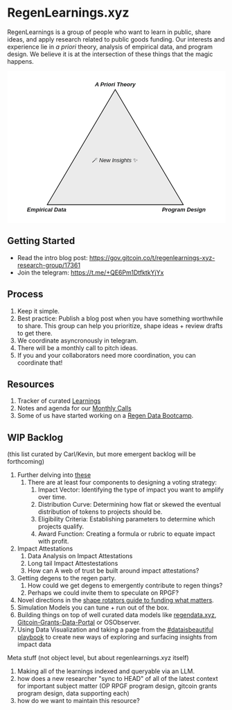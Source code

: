 
# RegenLearnings.xyz

RegenLearnings is a group of people who want to learn in public, share ideas, and apply research related to public goods funding. Our interests and experience lie in *a priori* theory, analysis of empirical data, and program design. We believe it is at the intersection of these things that the magic happens.

<?xml version="1.0" encoding="UTF-8"?>
<svg width="1080px" height="750px" viewBox="0 0 1080 750" version="1.1" xmlns="http://www.w3.org/2000/svg" xmlns:xlink="http://www.w3.org/1999/xlink">
    <title>Triangle Graphic</title>
    <g id="Triangle Graphic" stroke="none" stroke-width="1" fill="none" fill-rule="evenodd">
        <rect fill="#FFFFFF" x="0" y="0" width="1080" height="750"></rect>
        <path d="M534.5,90.9464749 L871.370073,660.5 L197.629927,660.5 L534.5,90.9464749 Z" id="Triangle" stroke="#000000" stroke-width="3" fill="#EBEBEB"></path>
        <text id="A-Priori-Theory" font-family="Arial-BoldItalicMT, Arial" font-size="28" font-style="italic" font-weight="bold" fill="#131415">
            <tspan x="433.869141" y="75">A Priori Theory</tspan>
        </text>
        <text id="Empirical-Data" font-family="Arial-BoldItalicMT, Arial" font-size="28" font-style="italic" font-weight="bold" fill="#131415">
            <tspan x="97.7382812" y="694">Empirical Data</tspan>
        </text>
        <text id="🪄-New-Insights-✨" font-family="AppleColorEmoji, Apple Color Emoji" font-size="28" font-weight="normal" fill="#131415">
            <tspan x="419.076172" y="449">🪄</tspan>
            <tspan x="447.076172" y="449" font-family="Arial-BoldItalicMT, Arial" font-style="italic" font-weight="bold"> </tspan>
            <tspan x="454.855469" y="449" font-family="Arial-ItalicMT, Arial" font-style="italic">New Insights </tspan>
            <tspan x="622.923828" y="449">✨</tspan>
        </text>
        <text id="Program-Design" font-family="Arial-BoldItalicMT, Arial" font-size="28" font-style="italic" font-weight="bold" fill="#131415">
            <tspan x="765.862305" y="694">Program Design</tspan>
        </text>
    </g>
</svg>

## Getting Started

- Read the intro blog post: https://gov.gitcoin.co/t/regenlearnings-xyz-research-group/17361
- Join the telegram: https://t.me/+QE6Pm1DtfktkYjYx

## Process

1. Keep it simple.
2. Best practice: Publish a blog post when you have something worthwhile to share.  This group can help you prioritize, shape ideas + review drafts to get there.
3. We coordinate asyncronously in telegram.
4. There will be a monthly call to pitch ideas.
5. If you and your collaborators need more coordination, you can coordinate that!

## Resources

1. Tracker of curated [Learnings](learnings.mdx)
2. Notes and agenda for our [Monthly Calls](calls.mdx)
3. Some of us have started working on a [Regen Data Bootcamp](data-bootcamp.mdx). 

## WIP Backlog

(this list curated by Carl/Kevin, but more emergent backlog will be forthcoming)

1. Further delving into [these](https://cerv.one/essays/levels_of_the_game.html)
   1. There are at least four components to designing a voting strategy:
      1. Impact Vector: Identifying the type of impact you want to amplify over time.
      2. Distribution Curve: Determining how flat or skewed the eventual distribution of tokens to projects should be.
      3. Eligibility Criteria: Establishing parameters to determine which projects qualify.
      4. Award Function: Creating a formula or rubric to equate impact with profit.
2. Impact Attestations
   1. Data Analysis on Impact Attestations
   2. Long tail Impact Attestestations
   3. How can A web of trust be built around impact attestations?
3. Getting degens to the regen party.
   1. How could we get degens to emergently contribute to regen things?
   2. Perhaps we could invite them to speculate on RPGF?
4. Novel directions in the [shape rotators guide to funding what matters](https://gov.gitcoin.co/t/shape-rotators-guide-to-funding-what-matters/17174).
5. Simulation Models you can tune + run out of the box.
6. Building things on top of well curated data models like [regendata.xyz](https://gov.gitcoin.co/t/regendata-xyz-our-sybil-resistant-future-q3-2023-and-beyond/16474), [Gitcoin-Grants-Data-Portal](https://github.com/davidgasquez/gitcoin-grants-data-portal) or OSObserver.
7. Using Data Visualization and taking a page from the [#dataisbeautiful playbook](https://www.reddit.com/r/dataisbeautiful/) to create new ways of exploring and surfacing insights from impact data

Meta stuff (not object level, but about regenlearnings.xyz itself)

1. Making all of the learnings indexed and queryable via an LLM.
2. how does a new researcher "sync to HEAD" of all of the latest context for important subject matter (OP RPGF program design, gitcoin grants program design, data supporting each)
3. how do we want to maintain this resource?
